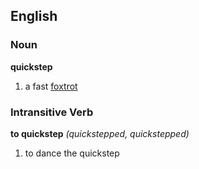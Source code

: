 ==English==

===Noun===
'''quickstep'''
#a fast [[foxtrot]]

===Intransitive Verb===
'''to quickstep''' ''(quickstepped, quickstepped)''
#to dance the quickstep